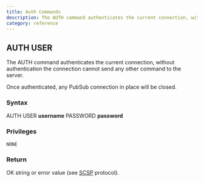 ```yaml
---
title: Auth Commands
description: The AUTH command authenticates the current connection, without authentication the connection cannot send any other command to the server
category: reference
---
```


## AUTH USER
The AUTH command authenticates the current connection, without authentication the connection cannot send any other command to the server.

Once authenticated, any PubSub connection in place will be closed.
### Syntax

AUTH USER **username** PASSWORD **password**

### Privileges

```
NONE
```

### Return

OK string or error value (see [SCSP](https://github.com/sqlitecloud/sdk/blob/master/PROTOCOL.md) protocol).
